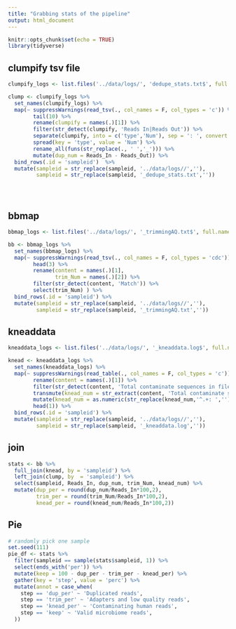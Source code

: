 ```yaml
---
title: "Grabbing stats of the pipeline"
output: html_document
---
```


```r
knitr::opts_chunk$set(echo = TRUE)
library(tidyverse)
```

## clumpify tsv file

```r
clumpify_logs <- list.files('../data/logs/', 'dedupe_stats.txt$', full.names = T)   

clump <- clumpify_logs %>% 
  set_names(clumpify_logs) %>% 
  map(~ suppressWarnings(read_tsv(., col_names = F, col_types = 'c')) %>% 
        tail(10) %>% 
        rename(clumpify = names(.)[1]) %>% 
        filter(str_detect(clumpify, 'Reads In|Reads Out')) %>% 
        separate(clumpify, into = c('type','Num'), sep = ': ', convert = T) %>% 
        spread(key = 'type', value = 'Num') %>% 
        rename_all(funs(str_replace(., ' ','_'))) %>%  
        mutate(dup_num = Reads_In - Reads_Out)) %>% 
  bind_rows(.id = 'sampleid')  %>% 
  mutate(sampleid = str_replace(sampleid, '../data/logs//',''),
         sampleid = str_replace(sampleid, '_dedupe_stats.txt',''))


  
```

## bbmap 

```r
bbmap_logs <- list.files('../data/logs/', '_trimmingAQ.txt$', full.names = T)

bb <- bbmap_logs %>% 
  set_names(bbmap_logs) %>% 
  map(~ suppressWarnings(read_tsv(., col_names = F, col_types = 'cdc')) %>% 
        head(3) %>% 
        rename(content = names(.)[1],
               trim_Num = names(.)[2]) %>% 
        filter(str_detect(content, 'Match')) %>% 
        select(trim_Num) ) %>% 
  bind_rows(.id = 'sampleid') %>% 
  mutate(sampleid = str_replace(sampleid, '../data/logs//',''),
         sampleid = str_replace(sampleid, '_trimmingAQ.txt',''))

```

## kneaddata

```r
kneaddata_logs <- list.files('../data/logs/', '_kneaddata.log$', full.names = T)

knead <- kneaddata_logs %>% 
  set_names(kneaddata_logs) %>% 
  map(~ suppressWarnings(read_table(., col_names = F, col_types = 'c')) %>% 
        rename(content = names(.)[1]) %>% 
        filter(str_detect(content, 'Total contaminate sequences in file')) %>% 
        transmute(knead_num = str_extract(content, 'Total contaminate sequences in file.+$')) %>% 
        mutate(knead_num = as.numeric(str_replace(knead_num,'^.+: ',''))) %>% 
        head(1)) %>% 
  bind_rows(.id = 'sampleid') %>% 
  mutate(sampleid = str_replace(sampleid, '../data/logs//',''),
         sampleid = str_replace(sampleid, '_kneaddata.log',''))
```

## join

```r
stats <- bb %>% 
  full_join(knead, by = 'sampleid') %>% 
  left_join(clump, by  = 'sampleid') %>% 
  select(sampleid, Reads_In, dup_num, trim_Num, knead_num) %>% 
  mutate(dup_per = round(dup_num/Reads_In*100,2),
         trim_per = round(trim_Num/Reads_In*100,2),
         knead_per = round(knead_num/Reads_In*100,2))
```
 
## Pie 
 
```r
# randomly pick one sample 
set.seed(111)
pie_df <- stats %>% 
  filter(sampleid == sample(stats$sampleid, 1)) %>% 
  select(ends_with('per')) %>% 
  mutate(keep = 100 - dup_per - trim_per - knead_per) %>% 
  gather(key = 'step', value = 'perc') %>% 
  mutate(annot = case_when(
    step == 'dup_per' ~ 'Duplicated reads',
    step == 'trim_per' ~ 'Adapters and low quality reads',
    step == 'knead_per' ~ 'Contaminating human reads',
    step == 'keep' ~ 'Valid microbiome reads',
  ))

```
 
